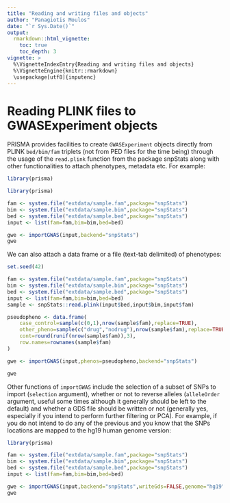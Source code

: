 ```yaml
---
title: "Reading and writing files and objects"
author: "Panagiotis Moulos"
date: "`r Sys.Date()`"
output: 
  rmarkdown::html_vignette:
    toc: true
    toc_depth: 3
vignette: >
  %\VignetteIndexEntry{Reading and writing files and objects}
  %\VignetteEngine{knitr::rmarkdown}
  \usepackage[utf8]{inputenc}
---
```


# Reading PLINK files to GWASExperiment objects

PRISMA provides facilities to create `GWASExperiment` objects directly from
PLINK `bed/bim/fam` triplets (not from PED files for the time being) through
the usage of the `read.plink` function from the package snpStats along with
other functionalities to attach phenotypes, metadata etc. For example:

```r
library(prisma)
```

```r
library(prisma)

fam <- system.file("extdata/sample.fam",package="snpStats")
bim <- system.file("extdata/sample.bim",package="snpStats")
bed <- system.file("extdata/sample.bed",package="snpStats")
input <- list(fam=fam,bim=bim,bed=bed)

gwe <- importGWAS(input,backend="snpStats")
gwe
```

We can also attach a data frame or a file (text-tab delimited) of phenotypes:

```r
set.seed(42)

fam <- system.file("extdata/sample.fam",package="snpStats")
bim <- system.file("extdata/sample.bim",package="snpStats")
bed <- system.file("extdata/sample.bed",package="snpStats")
input <- list(fam=fam,bim=bim,bed=bed)
sample <- snpStats::read.plink(input$bed,input$bim,input$fam)

pseudopheno <- data.frame(
    case_control=sample(c(0,1),nrow(sample$fam),replace=TRUE),
    other_pheno=sample(c("drug","nodrug"),nrow(sample$fam),replace=TRUE),
    cont=round(runif(nrow(sample$fam)),3),
    row.names=rownames(sample$fam)
)

gwe <- importGWAS(input,phenos=pseudopheno,backend="snpStats")

gwe
```

Other functions of `importGWAS` include the selection of a subset of SNPs to
import (`selection` argument), whether or not to reverse alleles (`alleleOrder`
argument, useful some times although it generally should be left to the default)
and whether a GDS file should be written or not (generally yes, especially if
you intend to perform further filtering or PCA). For example, if you do not
intend to do any of the previous and you know that the SNPs locations are mapped
to the hg19 human genome version:

```r
library(prisma)

fam <- system.file("extdata/sample.fam",package="snpStats")
bim <- system.file("extdata/sample.bim",package="snpStats")
bed <- system.file("extdata/sample.bed",package="snpStats")
input <- list(fam=fam,bim=bim,bed=bed)

gwe <- importGWAS(input,backend="snpStats",writeGds=FALSE,genome="hg19")
gwe
```

